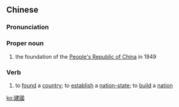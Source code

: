 ==Chinese==
{{zh-forms|s=建国}}

===Pronunciation===
{{zh-pron
|m=jiànguó
|c=gin3 gwok3
|mn=kiàn-kok
|cat=pn,v
}}

===Proper noun===
{{zh-proper}}

# the foundation of the [[People's Republic of China]] in 1949

===Verb===
{{zh-verb}}

# to [[found]] a [[country]]; to [[establish]] a [[nation-state]]; to [[build]] a [[nation]]

[[ko:建國]]